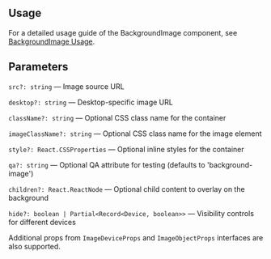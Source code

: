 

<Meta of={BackgroundImageStories} />
<StoryTemplate>

## Usage

For a detailed usage guide of the BackgroundImage component, see [BackgroundImage Usage](https://github.com/gravity-ui/page-constructor/blob/main/memory-bank/usage/backgroundImage.md).

## Parameters

`src?: string` — Image source URL

`desktop?: string` — Desktop-specific image URL

`className?: string` — Optional CSS class name for the container

`imageClassName?: string` — Optional CSS class name for the image element

`style?: React.CSSProperties` — Optional inline styles for the container

`qa?: string` — Optional QA attribute for testing (defaults to 'background-image')

`children?: React.ReactNode` — Optional child content to overlay on the background

`hide?: boolean | Partial<Record<Device, boolean>>` — Visibility controls for different devices

Additional props from `ImageDeviceProps` and `ImageObjectProps` interfaces are also supported.

</StoryTemplate>
